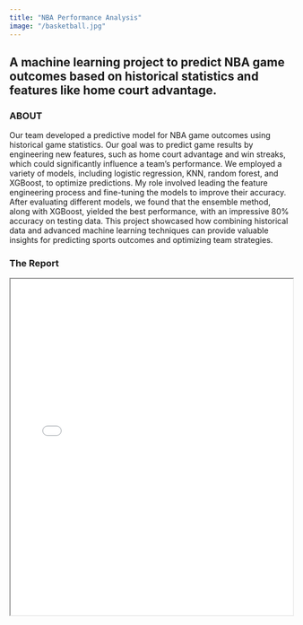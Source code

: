 ```yaml
---
title: "NBA Performance Analysis"
image: "/basketball.jpg"
---
```

A machine learning project to predict NBA game outcomes based on historical statistics and features like home court advantage.
---

### ABOUT

Our team developed a predictive model for NBA game outcomes using historical game statistics. Our goal was to predict game results by engineering new features, such as home court advantage and win streaks, which could significantly influence a team’s performance. We employed a variety of models, including logistic regression, KNN, random forest, and XGBoost, to optimize predictions. My role involved leading the feature engineering process and fine-tuning the models to improve their accuracy. After evaluating different models, we found that the ensemble method, along with XGBoost, yielded the best performance, with an impressive 80% accuracy on testing data. This project showcased how combining historical data and advanced machine learning techniques can provide valuable insights for predicting sports outcomes and optimizing team strategies.

### The Report

<iframe src="../project_files/NBA Prediction (Final).pdf" width="100%" height="600px">

</iframe>

